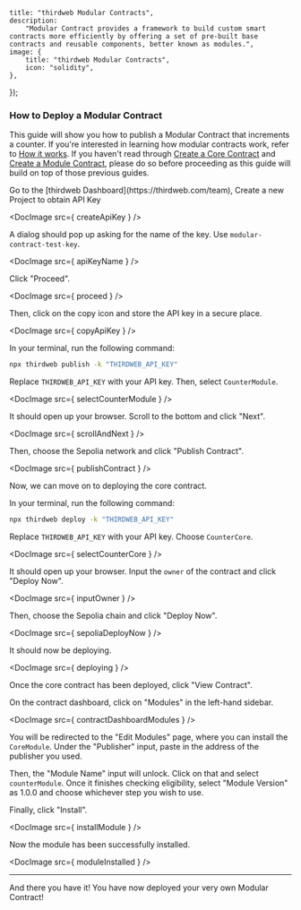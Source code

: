 

	title: "thirdweb Modular Contracts",
	description:
		"Modular Contract provides a framework to build custom smart contracts more efficiently by offering a set of pre-built base contracts and reusable components, better known as modules.",
	image: {
		title: "thirdweb Modular Contracts",
		icon: "solidity",
	},
});

### How to Deploy a Modular Contract

This guide will show you how to publish a Modular Contract that increments a counter. If you're interested in learning how modular contracts work, refer to [How it works](https://portal.thirdweb.com/contracts/modular-contracts/how-it-works).
If you haven't read through [Create a Core Contract](https://portal.thirdweb.com/contracts/modular-contracts/get-started/create-core-contact) and [Create a Module Contract](https://portal.thirdweb.com/contracts/modular-contracts/get-started/create-module-contract), please do so before proceeding
as this guide will build on top of those previous guides.

<Steps>

<Step title="Grab an API Key from the thirdweb Dashboard">
Go to the [thirdweb Dashboard](https://thirdweb.com/team), Create a new Project to obtain API Key

<DocImage src={ createApiKey } />

A dialog should pop up asking for the name of the key. Use `modular-contract-test-key`.

<DocImage src={ apiKeyName } />

Click "Proceed".

<DocImage src={ proceed } />

Then, click on the copy icon and store the API key in a secure place.

<DocImage src={ copyApiKey } />
</Step>

<Step title="Publish the Module Contract">
In your terminal, run the following command:

```bash
npx thirdweb publish -k "THIRDWEB_API_KEY"
```
Replace `THIRDWEB_API_KEY` with your API key. Then, select `CounterModule`.

<DocImage src={ selectCounterModule } />

It should open up your browser. Scroll to the bottom and click "Next".

<DocImage src={ scrollAndNext } />

Then, choose the Sepolia network and click "Publish Contract".

<DocImage src={ publishContract } />

Now, we can move on to deploying the core contract.
</Step>

<Step title="Deploy the Core Contract">
In your terminal, run the following command:

```bash
npx thirdweb deploy -k "THIRDWEB_API_KEY"
```
Replace `THIRDWEB_API_KEY` with your API key. Choose `CounterCore`.

<DocImage src={ selectCounterCore } />

It should open up your browser. Input the `owner` of the contract and click "Deploy Now".

<DocImage src={ inputOwner } />

Then, choose the Sepolia chain and click "Deploy Now".

<DocImage src={ sepoliaDeployNow } />

It should now be deploying.

<DocImage src={ deploying } />

Once the core contract has been deployed, click "View Contract".
</Step>

<Step title="Install the Module">
On the contract dashboard, click on "Modules" in the left-hand sidebar.

<DocImage src={ contractDashboardModules } />

You will be redirected to the "Edit Modules" page, where you can install the `CoreModule`. Under the "Publisher" input, paste in the address of the publisher you used.

Then, the "Module Name" input will unlock. Click on that and select `counterModule`. Once it finishes checking eligibility, select "Module Version" as 1.0.0 and choose whichever step you wish to use.

Finally, click "Install".

<DocImage src={ installModule } />

Now the module has been successfully installed.

<DocImage src={ moduleInstalled } />
</Step>

</Steps>

---

And there you have it! You have now deployed your very own Modular Contract!
